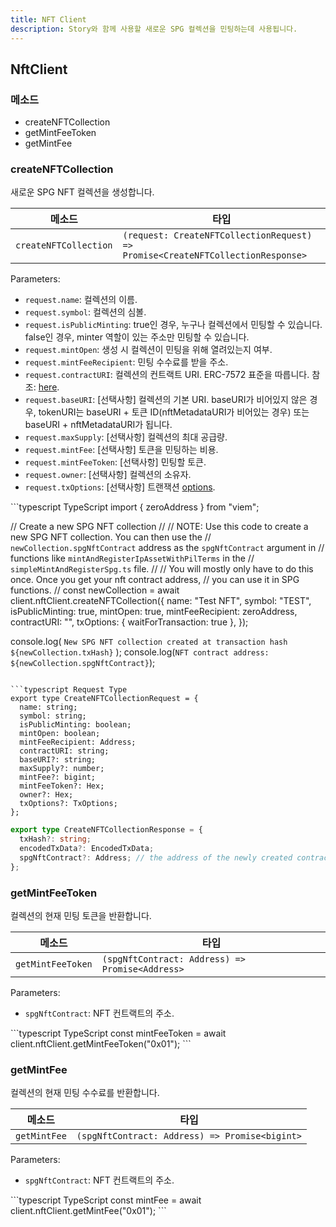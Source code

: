 ```yaml
---
title: NFT Client
description: Story와 함께 사용할 새로운 SPG 컬렉션을 민팅하는데 사용됩니다.
---
```


## NftClient

### 메소드

* createNFTCollection
* getMintFeeToken
* getMintFee

### createNFTCollection

새로운 SPG NFT 컬렉션을 생성합니다.

| 메소드                   | 타입                                                                              |
| --------------------- | ------------------------------------------------------------------------------- |
| `createNFTCollection` | `(request: CreateNFTCollectionRequest) => Promise<CreateNFTCollectionResponse>` |

Parameters:

* `request.name`: 컬렉션의 이름.
* `request.symbol`: 컬렉션의 심볼.
* `request.isPublicMinting`: true인 경우, 누구나 컬렉션에서 민팅할 수 있습니다. false인 경우, minter 역할이 있는 주소만 민팅할 수 있습니다.
* `request.mintOpen`: 생성 시 컬렉션이 민팅을 위해 열려있는지 여부.
* `request.mintFeeRecipient`: 민팅 수수료를 받을 주소.
* `request.contractURI`: 컬렉션의 컨트랙트 URI. ERC-7572 표준을 따릅니다. 참조: [here](https://eips.ethereum.org/EIPS/eip-7572).
* `request.baseURI`: \[선택사항] 컬렉션의 기본 URI. baseURI가 비어있지 않은 경우, tokenURI는 baseURI + 토큰 ID(nftMetadataURI가 비어있는 경우) 또는 baseURI + nftMetadataURI가 됩니다.
* `request.maxSupply`: \[선택사항] 컬렉션의 최대 공급량.
* `request.mintFee`: \[선택사항] 토큰을 민팅하는 비용.
* `request.mintFeeToken`: \[선택사항] 민팅할 토큰.
* `request.owner`: \[선택사항] 컬렉션의 소유자.
* `request.txOptions`: \[선택사항] 트랜잭션 [options](https://github.com/storyprotocol/sdk/blob/main/packages/core-sdk/src/types/options.ts).

<CodeGroup>
  ```typescript TypeScript
  import { zeroAddress } from "viem";

  // Create a new SPG NFT collection
  //
  // NOTE: Use this code to create a new SPG NFT collection. You can then use the
  // `newCollection.spgNftContract` address as the `spgNftContract` argument in
  // functions like `mintAndRegisterIpAssetWithPilTerms` in the
  // `simpleMintAndRegisterSpg.ts` file.
  //
  // You will mostly only have to do this once. Once you get your nft contract address,
  // you can use it in SPG functions.
  //
  const newCollection = await client.nftClient.createNFTCollection({
    name: "Test NFT",
    symbol: "TEST",
    isPublicMinting: true,
    mintOpen: true,
    mintFeeRecipient: zeroAddress,
    contractURI: "",
    txOptions: { waitForTransaction: true },
  });

  console.log(
    `New SPG NFT collection created at transaction hash ${newCollection.txHash}`
  );
  console.log(`NFT contract address: ${newCollection.spgNftContract}`);
  ```

  ```typescript Request Type
  export type CreateNFTCollectionRequest = {
    name: string;
    symbol: string;
    isPublicMinting: boolean;
    mintOpen: boolean;
    mintFeeRecipient: Address;
    contractURI: string;
    baseURI?: string;
    maxSupply?: number;
    mintFee?: bigint;
    mintFeeToken?: Hex;
    owner?: Hex;
    txOptions?: TxOptions;
  };
  ```

  ```typescript Response Type
  export type CreateNFTCollectionResponse = {
    txHash?: string;
    encodedTxData?: EncodedTxData;
    spgNftContract?: Address; // the address of the newly created contract
  };
  ```
</CodeGroup>

### getMintFeeToken

컬렉션의 현재 민팅 토큰을 반환합니다.

| 메소드               | 타입                                              |
| ----------------- | ----------------------------------------------- |
| `getMintFeeToken` | `(spgNftContract: Address) => Promise<Address>` |

Parameters:

* `spgNftContract`: NFT 컨트랙트의 주소.

<CodeGroup>
  ```typescript TypeScript
  const mintFeeToken = await client.nftClient.getMintFeeToken("0x01");
  ```
</CodeGroup>

### getMintFee

컬렉션의 현재 민팅 수수료를 반환합니다.

| 메소드          | 타입                                             |
| ------------ | ---------------------------------------------- |
| `getMintFee` | `(spgNftContract: Address) => Promise<bigint>` |

Parameters:

* `spgNftContract`: NFT 컨트랙트의 주소.

<CodeGroup>
  ```typescript TypeScript
  const mintFee = await client.nftClient.getMintFee("0x01");
  ```
</CodeGroup>
